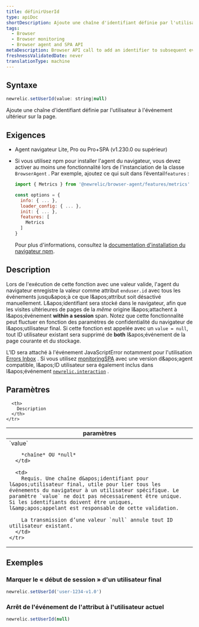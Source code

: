 ```yaml
---
title: définirUserId
type: apiDoc
shortDescription: Ajoute une chaîne d'identifiant définie par l'utilisateur à l'événement ultérieur sur la page.
tags:
  - Browser
  - Browser monitoring
  - Browser agent and SPA API
metaDescription: Browser API call to add an identifier to subsequent events on the page.
freshnessValidatedDate: never
translationType: machine
---
```


## Syntaxe

```js
newrelic.setUserId(value: string|null)
```

Ajoute une chaîne d&apos;identifiant définie par l&apos;utilisateur à l&apos;événement ultérieur sur la page.

## Exigences

* Agent navigateur Lite, Pro ou Pro+SPA (v1.230.0 ou supérieur)

* Si vous utilisez npm pour installer l&apos;agent du navigateur, vous devez activer au moins une fonctionnalité lors de l&apos;instanciation de la classe `BrowserAgent` . Par exemple, ajoutez ce qui suit dans l’éventail`features` :

  ```js
  import { Metrics } from '@newrelic/browser-agent/features/metrics'

  const options = {
    info: { ... },
    loader_config: { ... },
    init: { ... },
    features: [
      Metrics
    ]
  }
  ```

  Pour plus d&apos;informations, consultez la [documentation d&apos;installation du navigateur npm](https://www.npmjs.com/package/@newrelic/browser-agent#new-relic-browser-agent).

## Description

Lors de l&apos;exécution de cette fonction avec une valeur valide, l&apos;agent du navigateur enregistre la valeur comme attribut `enduser.id` avec tous les événements jusqu&amp;apos;à ce que l&amp;apos;attribut soit désactivé manuellement. L&amp;apos;identifiant sera stocké dans le navigateur, afin que les visites ultérieures de pages de la *même* origine l&amp;apos;attachent à l&amp;apos;événement <DNT>**within a session**</DNT> span. Notez que cette fonctionnalité peut fluctuer en fonction des paramètres de confidentialité du navigateur de l&amp;apos;utilisateur final. Si cette fonction est appelée avec un `value = null`, tout ID utilisateur existant sera supprimé de <DNT>**both**</DNT> l&amp;apos;événement de la page courante et du stockage.

L&apos;ID sera attaché à l&apos;événement JavaScriptError notamment pour l&apos;utilisation [Errors Inbox](/docs/errors-inbox/errors-inbox/) . Si vous utilisez [monitoringSPA](/docs/browser/single-page-app-monitoring/get-started/welcome-single-page-app-monitoring) avec une version d&amp;apos;agent compatible, l&amp;apos;ID utilisateur sera également inclus dans l&amp;apos;événement [`newrelic.interaction`](/docs/browser/new-relic-browser/browser-agent-apis/browser-spa-api-newrelicinteraction) .

## Paramètres

<table>
  <thead>
    <tr>
      <th width="25%">
        paramètres
      </th>

      <th>
        Description
      </th>
    </tr>
  </thead>

  <tbody>
    <tr>
      <td>
        `value`

        *chaîne* OU *null*
      </td>

      <td>
        Requis. Une chaîne d&apos;identifiant pour l&apos;utilisateur final, utile pour lier tous les événements du navigateur à un utilisateur spécifique. Le paramètre `value` ne doit pas nécessairement être unique. Si les identifiants doivent être uniques, l&amp;apos;appelant est responsable de cette validation.

        La transmission d’une valeur `null` annule tout ID utilisateur existant.
      </td>
    </tr>
  </tbody>
</table>

## Exemples

### Marquer le « début de session » d&apos;un utilisateur final

```js
newrelic.setUserId('user-1234-v1.0')
```

### Arrêt de l&apos;événement de l&apos;attribut à l&apos;utilisateur actuel

```js
newrelic.setUserId(null)
```